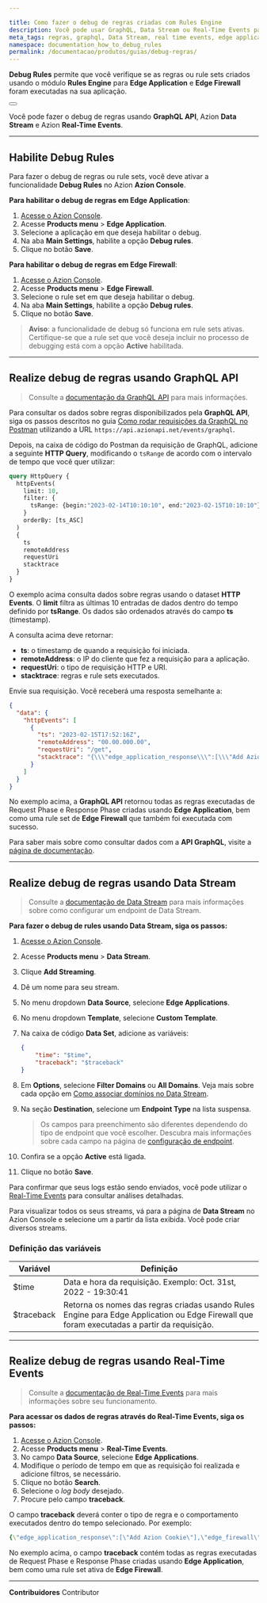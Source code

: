 ```yaml
---

title: Como fazer o debug de regras criadas com Rules Engine
description: Você pode usar GraphQL, Data Stream ou Real-Time Events para fazer o debug de regras criadas na Rules Engine de Edge Application ou Edge Firewall.
meta_tags: regras, graphql, Data Stream, real time events, edge application, edge firewall, rules engine
namespace: documentation_how_to_debug_rules
permalink: /documentacao/produtos/guias/debug-regras/
---
```


**Debug Rules** permite que você verifique se as regras ou rule sets criados usando o módulo **Rules Engine** para **Edge Application** e **Edge Firewall** foram executadas na sua aplicação.

<Button href="/pt-br/documentacao/produtos/build/edge-application/rules-engine/" text="Saiba mais sobre Rules Engine"></Button>

Você pode fazer o debug de regras usando **GraphQL API**, Azion **Data Stream** e Azion **Real-Time Events**.

---

## Habilite Debug Rules

Para fazer o debug de regras ou rule sets, você deve ativar a funcionalidade **Debug Rules** no Azion **Azion Console**.

**Para habilitar o debug de regras em Edge Application**:

1. [Acesse o Azion Console](https://console.azion.com/).
2. Acesse **Products menu** > **Edge Application**.
3. Selecione a aplicação em que deseja habilitar o debug.
4. Na aba **Main Settings**, habilite a opção **Debug rules**.
5. Clique no botão **Save**.

**Para habilitar o debug de regras em Edge Firewall**:

1. [Acesse o Azion Console](https://console.azion.com/).
2. Acesse **Products menu** > **Edge Firewall**.
3. Selecione o rule set em que deseja habilitar o debug.
4. Na aba **Main Settings**, habilite a opção **Debug rules**.
5. Clique no botão **Save**.

> **Aviso**: a funcionalidade de debug só funciona em rule sets ativas. Certifique-se que a rule set que você deseja incluir no processo de debugging está com a opção **Active** habilitada.

---

## Realize debug de regras usando GraphQL API

> Consulte a [documentação da GraphQL API](/pt-br/documentacao/devtools/graphql-api/visao-geral/) para mais informações.

Para consultar os dados sobre regras disponibilizados pela **GraphQL API**, siga os passos descritos no guia [Como rodar requisições da GraphQL no Postman](/pt-br/documentacao/produtos/guias/consultar-graphql-postman/) utilizando a URL `https://api.azionapi.net/events/graphql`.

Depois, na caixa de código do Postman da requisição de GraphQL, adicione a seguinte **HTTP Query**, modificando o `tsRange` de acordo com o intervalo de tempo que você quer utilizar:

```graphql
query HttpQuery {
  httpEvents(
    limit: 10,
    filter: {
      tsRange: {begin:"2023-02-14T10:10:10", end:"2023-02-15T10:10:10"}
    }
    orderBy: [ts_ASC]
  ) 
  {
    ts
    remoteAddress
    requestUri
    stacktrace
  }
}
```

O exemplo acima consulta dados sobre regras usando o dataset **HTTP Events**. O **limit** filtra as últimas 10 entradas de dados dentro do tempo definido por **tsRange**. Os dados são ordenados através do campo **ts** (timestamp).

A consulta acima deve retornar:

- **ts**: o timestamp de quando a requisição foi iniciada.
- **remoteAddress**: o IP do cliente que fez a requisição para a aplicação.
- **requestUri**: o tipo de requisição HTTP e URI.
- **stacktrace**: regras e rule sets executados.

Envie sua requisição. Você receberá uma resposta semelhante a:

```json
{
  "data": {
    "httpEvents": [
      {
        "ts": "2023-02-15T17:52:16Z",
        "remoteAddress": "00.00.000.00",
        "requestUri": "/get",
        "stacktrace": "{\\\"edge_application_response\\\":[\\\"Add Azion Cookie\\\"],\\\"edge_firewall\\\":[\\\"Set WAF\\\",\\\"Rate-Limit Root\\\"],\\\"edge_application_request\\\":[\\\"Default Rule\\\",\\\"Test Send Cert to Origin 1\\\",\\\"Test Send Cert to Origin 2\\\"]}"
      }
    ]
  }
}
```

No exemplo acima, a **GraphQL API** retornou todas as regras executadas de Request Phase e Response Phase criadas usando **Edge Application**, bem como uma rule set de **Edge Firewall** que também foi executada com sucesso.

Para saber mais sobre como consultar dados com a **API GraphQL**, visite a [página de documentação](/pt-br/documentacao/devtools/graphql-api/recursos/#conjuntos-de-dados).

---

## Realize debug de regras usando Data Stream

> Consulte a [documentação de Data Stream](/pt-br/documentacao/produtos/observe/data-stream/) para mais informações sobre como configurar um endpoint de Data Stream.

**Para fazer o debug de rules usando Data Stream, siga os passos:**

1. [Acesse o Azion Console](https://console.azion.com/).
2. Acesse **Products menu** > **Data Stream**.
3. Clique **Add Streaming**.
4. Dê um nome para seu stream.
5. No menu dropdown **Data Source**, selecione **Edge Applications**.
6. No menu dropdown **Template**, selecione **Custom Template**.
7. Na caixa de código **Data Set**, adicione as variáveis:

    ```json
    {
        "time": "$time",
        "traceback": "$traceback"
    }
    ```

8. Em **Options**, selecione **Filter Domains** ou **All Domains**. Veja mais sobre cada opção em [Como associar domínios no Data Stream](/pt-br/documentacao/produtos/guias/data-stream-associar-dominios/).
9. Na seção **Destination**, selecione um **Endpoint Type** na lista suspensa.

    > Os campos para preenchimento são diferentes dependendo do tipo de endpoint que você escolher. Descubra mais informações sobre cada campo na página de [configuração de endpoint](/pt-br/documentacao/produtos/observe/data-stream/#endpoints).

10. Confira se a opção **Active** está ligada.
11. Clique no botão **Save**.

Para confirmar que seus logs estão sendo enviados, você pode utilizar o [Real-Time Events](/pt-br/documentacao/produtos/observe/real-time-events/) para consultar análises detalhadas.

Para visualizar todos os seus streams, vá para a página de **Data Stream** no Azion Console e selecione um a partir da lista exibida. Você pode criar diversos streams.

### Definição das variáveis

| Variável | Definição |
| --- | --- |
| $time | Data e hora da requisição. Exemplo: Oct. 31st, 2022 - 19:30:41 |
| $traceback | Retorna os nomes das regras criadas usando Rules Engine para Edge Application ou Edge Firewall que foram executadas a partir da requisição. |

---

## Realize debug de regras usando Real-Time Events

> Consulte a [documentação de Real-Time Events](/pt-br/documentacao/produtos/observe/real-time-events/) para mais informações sobre seu funcionamento.

**Para acessar os dados de regras através do Real-Time Events, siga os passos:**

1. [Acesse o Azion Console](https://console.azion.com/).
2. Acesse **Products menu** > **Real-Time Events**.
3. No campo **Data Source**, selecione **Edge Applications**.
4. Modifique o período de tempo em que as requisição foi realizada e adicione filtros, se necessário.
5. Clique no botão **Search**.
6. Selecione o *log body* desejado.
7. Procure pelo campo **traceback**.

O campo **traceback** deverá conter o tipo de regra e o comportamento executados dentro do tempo selecionado. Por exemplo:

```yaml
{\"edge_application_response\":[\"Add Azion Cookie\"],\"edge_firewall\":[\"Set WAF\",\"Rate-Limit Root\"],\"edge_application_request\":[\"Default Rule\",\"Test Send Cert to Origin 1\",\"Test Send Cert to Origin 2\"]}
```

No exemplo acima, o campo **traceback** contém todas as regras executadas de Request Phase e Response Phase criadas usando **Edge Application**, bem como uma rule set ativa de **Edge Firewall**.





---


**Contribuidores** <ContributorList>Contributor</ContributorList>

